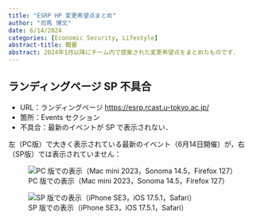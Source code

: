 ```yaml
---
title: "ESRP HP 変更希望点まとめ"
author: "司馬 博文"
date: 6/14/2024
categories: [Economic Security, Lifestyle]
abstract-title: 概要
abstract: 2024年1月以降にチーム内で提案された変更希望点をまとめたものです．
---
```


## ランディングページ SP 不具合

::: {.callout-tip appearance="simple" icon="false" title="概要"}

* URL：ランディングページ [https://esrp.rcast.u-tokyo.ac.jp/](https://esrp.rcast.u-tokyo.ac.jp/)
* 箇所：Events セクション
* 不具合：最新のイベントが SP で表示されない．

:::

左（PC版）で大きく表示されている最新のイベント（6月14日開催）が，右（SP版）では表示されていません：

::: {layout-ncol=2}
![PC 版での表示（Mac mini 2023，Sonoma 14.5，Firefox 127）](img1.png)

![SP 版での表示（iPhone SE3，iOS 17.5.1，Safari）](img1.jpeg)
:::